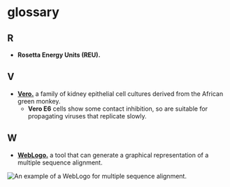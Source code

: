 # glossary

## R
- **Rosetta Energy Units (REU).**

## V
- [**Vero.**](https://en.wikipedia.org/wiki/Vero_cell) a family of kidney epithelial cell cultures derived from the African green monkey.
    - **Vero E6** cells show some contact inhibition, so are suitable for propagating viruses that replicate slowly.


## W
- [**WebLogo.**](https://weblogo.berkeley.edu/logo.cgi) a tool that can generate a graphical representation of a multiple sequence alignment.

![An example of a WebLogo for multiple sequence alignment.](./assets/weblogo_example.png)